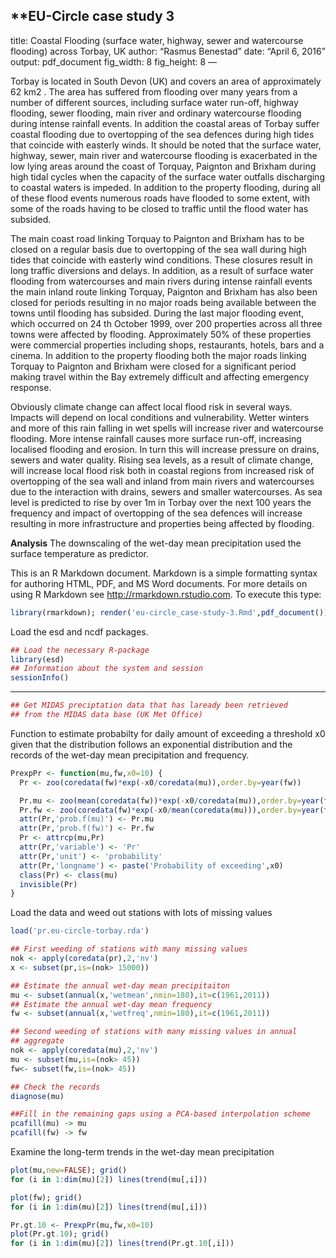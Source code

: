 **EU-Circle case study 3
-----------------------------------
title: Coastal Flooding (surface water, highway, sewer and watercourse flooding) across Torbay, UK
author: "Rasmus Benestad"
date: "April 6, 2016"
output: pdf_document
    fig_width:  8
    fig_height: 8
---

Torbay is located in South Devon (UK) and covers an area of approximately 62 km2 . The area has suffered from flooding over many years from a number of different sources, including surface water run-off, highway flooding, sewer flooding, main river and ordinary watercourse flooding during intense rainfall events. In addition the coastal areas of Torbay  suffer coastal flooding due to overtopping of the sea defences during high tides that coincide with easterly winds. It should be noted that the surface water, highway, sewer, main river and watercourse flooding is exacerbated in the low lying areas around the coast of Torquay, Paignton and Brixham during high tidal cycles when the capacity of the surface water outfalls discharging to coastal waters is impeded. In addition to the property flooding, during all of these flood events numerous roads have flooded to some extent, with some of the roads having to be closed to traffic until the flood water has subsided.

The main coast road linking Torquay to Paignton and Brixham has to be closed on a regular basis due to overtopping of the sea wall during high tides that coincide with easterly wind conditions. These closures result in long traffic diversions and delays. In addition, as a result of surface water flooding from watercourses and main rivers during intense rainfall events the main inland route linking Torquay, Paignton and Brixham has also been closed for periods resulting in no major roads being available between the towns until flooding has subsided. During the last major flooding event, which occurred on 24 th October 1999, over 200 properties across all three towns were affected by flooding. Approximately 50% of these properties were commercial properties including shops, restaurants, hotels, bars and a cinema. In addition to the property flooding both the major roads linking Torquay to Paignton and Brixham were closed for a significant period making travel within the Bay extremely difficult and affecting emergency response.

Obviously climate change can affect local flood risk in several ways. Impacts will depend on local conditions and vulnerability. Wetter winters and more of this rain falling in wet spells will increase river and watercourse flooding. More intense rainfall causes more surface run-off, increasing localised flooding and erosion. In turn this will increase pressure on drains, sewers and water quality. Rising sea levels, as a result of climate change, will increase local flood risk both in coastal regions from increased risk of overtopping of the sea wall and inland from main rivers and watercourses due to the interaction with drains, sewers and smaller watercourses. As sea level is predicted to rise by over 1m in Torbay over the next 100 years the frequency and impact of overtopping of the sea defences will increase resulting in more infrastructure and properties being affected by flooding.

**Analysis** 
The downscaling of the wet-day mean precipitation used the surface temperature as predictor.

This is an R Markdown document. Markdown is a simple formatting syntax for authoring HTML, PDF, and MS Word documents. For more details on using R Markdown see <http://rmarkdown.rstudio.com>. To execute this type: 

```r
library(rmarkdown); render('eu-circle_case-study-3.Rmd',pdf_document())
```

Load the esd and ncdf packages.

```r
## Load the necessary R-package
library(esd)
## Information about the system and session
sessionInfo()
```

---------------------------------
```r
## Get MIDAS preciptation data that has laready been retrieved 
## from the MIDAS data base (UK Met Office)

```

Function to estimate probabilty for daily amount of exceeding a threshold x0 given that the distribution follows an exponential distribution and the records of the wet-day mean precipitation and frequency.

```r
PrexpPr <- function(mu,fw,x0=10) {
  Pr <- zoo(coredata(fw)*exp(-x0/coredata(mu)),order.by=year(fw))

  Pr.mu <- zoo(mean(coredata(fw))*exp(-x0/coredata(mu)),order.by=year(fw))
  Pr.fw <- zoo(coredata(fw)*exp(-x0/mean(coredata(mu))),order.by=year(fw))
  attr(Pr,'prob.f(mu)') <- Pr.mu
  attr(Pr,'prob.f(fw)') <- Pr.fw
  Pr <- attrcp(mu,Pr)
  attr(Pr,'variable') <- 'Pr'
  attr(Pr,'unit') <- 'probability'
  attr(Pr,'longname') <- paste('Probability of exceeding',x0)
  class(Pr) <- class(mu)
  invisible(Pr)
}
```

Load the data and weed out stations with lots of missing values

```r
load('pr.eu-circle-torbay.rda') 

## First weeding of stations with many missing values
nok <- apply(coredata(pr),2,'nv')
x <- subset(pr,is=(nok> 15000))

## Estimate the annual wet-day mean precipitaiton
mu <- subset(annual(x,'wetmean',nmin=180),it=c(1961,2011))
## Estimate the annual wet-day mean frequency
fw <- subset(annual(x,'wetfreq',nmin=180),it=c(1961,2011))

## Second weeding of stations with many missing values in annual 
## aggregate
nok <- apply(coredata(mu),2,'nv')
mu <- subset(mu,is=(nok> 45))
fw<- subset(fw,is=(nok> 45))

## Check the records
diagnose(mu)

##Fill in the remaining gaps using a PCA-based interpolation scheme 
pcafill(mu) -> mu
pcafill(fw) -> fw
```

Examine the long-term trends in the wet-day mean precipitation

```r
plot(mu,new=FALSE); grid()
for (i in 1:dim(mu)[2]) lines(trend(mu[,i]))
```

```r
plot(fw); grid()
for (i in 1:dim(mu)[2]) lines(trend(mu[,i]))
```

```r
Pr.gt.10 <- PrexpPr(mu,fw,x0=10)
plot(Pr.gt.10); grid()
for (i in 1:dim(mu)[2]) lines(trend(Pr.gt.10[,i]))
```
